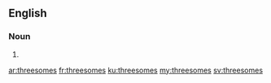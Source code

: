 ==English==

===Noun===
{{head|en|plural}}

# {{plural of|threesome|lang=en}}

[[ar:threesomes]]
[[fr:threesomes]]
[[ku:threesomes]]
[[my:threesomes]]
[[sv:threesomes]]